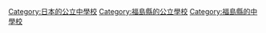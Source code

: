 {{日本行政區劃分類導航|的公立中學校|top=日本的公立中學校}}

[[Category:日本的公立中學校|Category:日本的公立中學校]]
[[Category:福島縣的公立學校|Category:福島縣的公立學校]]
[[Category:福島縣的中學校|Category:福島縣的中學校]]